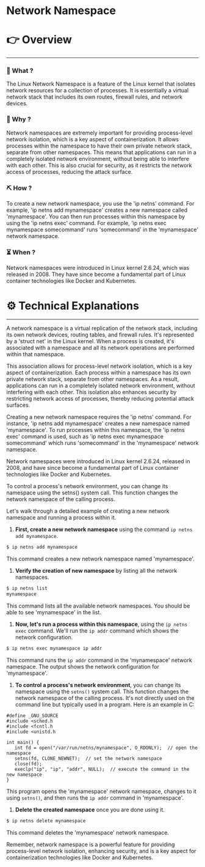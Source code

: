 # Network Namespace


# 👉 Overview

---

### 👀 What ?

The Linux Network Namespace is a feature of the Linux kernel that isolates network resources for a collection of processes. It is essentially a virtual network stack that includes its own routes, firewall rules, and network devices.


### 🧐 Why ?

Network namespaces are extremely important for providing process-level network isolation, which is a key aspect of containerization. It allows processes within the namespace to have their own private network stack, separate from other namespaces. This means that applications can run in a completely isolated network environment, without being able to interfere with each other. This is also crucial for security, as it restricts the network access of processes, reducing the attack surface.


### ⛏️ How ?

To create a new network namespace, you use the 'ip netns' command. For example, 'ip netns add mynamespace' creates a new namespace called 'mynamespace'. You can then run processes within this namespace by using the 'ip netns exec' command. For example, 'ip netns exec mynamespace somecommand' runs 'somecommand' in the 'mynamespace' network namespace.


### ⏳ When ?

Network namespaces were introduced in Linux kernel 2.6.24, which was released in 2008. They have since become a fundamental part of Linux container technologies like Docker and Kubernetes.


# ⚙️ Technical Explanations

---

A network namespace is a virtual replication of the network stack, including its own network devices, routing tables, and firewall rules. It's represented by a 'struct net' in the Linux kernel. When a process is created, it's associated with a namespace and all its network operations are performed within that namespace.

This association allows for process-level network isolation, which is a key aspect of containerization. Each process within a namespace has its own private network stack, separate from other namespaces. As a result, applications can run in a completely isolated network environment, without interfering with each other. This isolation also enhances security by restricting network access of processes, thereby reducing potential attack surfaces.

Creating a new network namespace requires the 'ip netns' command. For instance, 'ip netns add mynamespace' creates a new namespace named 'mynamespace'. To run processes within this namespace, the 'ip netns exec' command is used, such as 'ip netns exec mynamespace somecommand' which runs 'somecommand' in the 'mynamespace' network namespace.

Network namespaces were introduced in Linux kernel 2.6.24, released in 2008, and have since become a fundamental part of Linux container technologies like Docker and Kubernetes.

To control a process's network environment, you can change its namespace using the setns() system call. This function changes the network namespace of the calling process.

Let's walk through a detailed example of creating a new network namespace and running a process within it.

1. **First, create a new network namespace** using the command `ip netns add mynamespace`.

```bash
$ ip netns add mynamespace

```

This command creates a new network namespace named 'mynamespace'.

1. **Verify the creation of new namespace** by listing all the network namespaces.

```bash
$ ip netns list
mynamespace

```

This command lists all the available network namespaces. You should be able to see 'mynamespace' in the list.

1. **Now, let's run a process within this namespace**, using the `ip netns exec` command. We'll run the `ip addr` command which shows the network configuration.

```bash
$ ip netns exec mynamespace ip addr

```

This command runs the `ip addr` command in the 'mynamespace' network namespace. The output shows the network configuration for 'mynamespace'.

1. **To control a process's network environment**, you can change its namespace using the `setns()` system call. This function changes the network namespace of the calling process. It's not directly used on the command line but typically used in a program. Here is an example in C:

```
#define _GNU_SOURCE
#include <sched.h
#include <fcntl.h
#include <unistd.h

int main() {
   int fd = open("/var/run/netns/mynamespace", O_RDONLY);  // open the namespace
   setns(fd, CLONE_NEWNET);  // set the network namespace
   close(fd);
   execlp("ip", "ip", "addr", NULL);  // execute the command in the new namespace
}

```

This program opens the 'mynamespace' network namespace, changes to it using `setns()`, and then runs the `ip addr` command in 'mynamespace'.

1. **Delete the created namespace** once you are done using it.

```bash
$ ip netns delete mynamespace

```

This command deletes the 'mynamespace' network namespace.

Remember, network namespace is a powerful feature for providing process-level network isolation, enhancing security, and is a key aspect for containerization technologies like Docker and Kubernetes.
